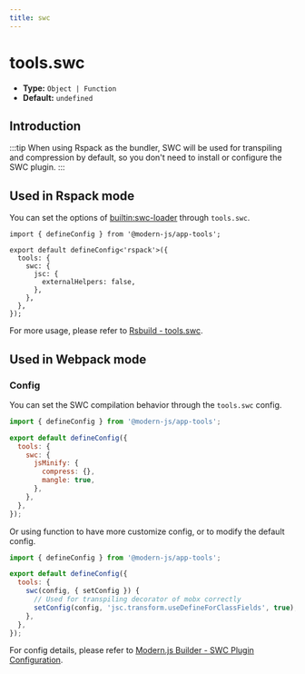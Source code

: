 ```yaml
---
title: swc
---
```


# tools.swc

- **Type:** `Object | Function`
- **Default:** `undefined`

## Introduction


<SWC />

:::tip
When using Rspack as the bundler, SWC will be used for transpiling and compression by default, so you don't need to install or configure the SWC plugin.
:::

## Used in Rspack mode

You can set the options of [builtin:swc-loader](https://www.rspack.dev/guide/builtin-swc-loader) through `tools.swc`.

```
import { defineConfig } from '@modern-js/app-tools';

export default defineConfig<'rspack'>({
  tools: {
    swc: {
      jsc: {
        externalHelpers: false,
      },
    },
  },
});
```

For more usage, please refer to [Rsbuild - tools.swc](https://rsbuild.dev/config/tools/swc).

## Used in Webpack mode


<EnableSWC />

### Config

You can set the SWC compilation behavior through the `tools.swc` config.

```js title="modern.config.ts"
import { defineConfig } from '@modern-js/app-tools';

export default defineConfig({
  tools: {
    swc: {
      jsMinify: {
        compress: {},
        mangle: true,
      },
    },
  },
});
```

Or using function to have more customize config, or to modify the default config.

```js title="modern.config.ts"
import { defineConfig } from '@modern-js/app-tools';

export default defineConfig({
  tools: {
    swc(config, { setConfig }) {
      // Used for transpiling decorator of mobx correctly
      setConfig(config, 'jsc.transform.useDefineForClassFields', true);
    },
  },
});
```

For config details, please refer to [Modern.js Builder - SWC Plugin Configuration](https://modernjs.dev/builder/en/plugins/plugin-swc.html#config).
